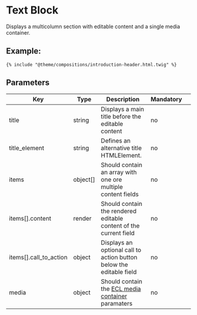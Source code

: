 # Text Block

Displays a multicolumn section with editable content and a single media container.

## Example:

```
{% include "@theme/compositions/introduction-header.html.twig" %}
```

## Parameters

| Key                    | Type     | Description                                                                                                                      | Mandatory |     |
| ---------------------- | -------- | -------------------------------------------------------------------------------------------------------------------------------- | --------- | --- |
| title                  | string   | Displays a main title before the editable content                                                                                | no        |     |
| title_element          | string   | Defines an alternative title HTMLElement.                                                                                        | no        |     |
| items                  | object[] | Should contain an array with one ore multiple content fields                                                                     | no        |     |
| items[].content        | render   | Should contain the rendered editable content of the current field                                                                | no        |     |
| items[].call_to_action | object   | Displays an optional call to action button below the editable field                                                              | no        |     |
| media                  | object   | Should contain the [ECL media container](https://ecl-twig-php.netlify.app/ec/?path=/story/components-media-container) paramaters | no        |     |

